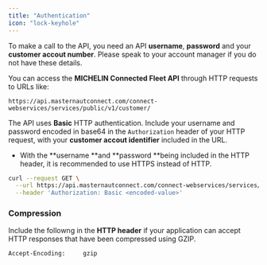 ```yaml
---
title: "Authentication"
icon: "lock-keyhole"
---
```


To make a call to the API, you need an API **username**, **password** and your **customer accout number**.  Please speak to your account manager if you do not have these details.

You can access the **MICHELIN Connected Fleet API** through HTTP requests to URLs like:

```
https://api.masternautconnect.com/connect-webservices/services/public/v1/customer/
```

The API uses **Basic** HTTP authentication. Include your username and password encoded in base64 in the `Authorization` header of your HTTP request, with your **customer accout identifier** included in the URL.

- With the \*\*username \*\*and \*\*password \*\*being included in the HTTP header, it is recommended to use HTTPS instead of HTTP.

```bash
curl --request GET \
  --url https://api.masternautconnect.com/connect-webservices/services/public/v1/customer/{customerId}/tracking/live \
  --header 'Authorization: Basic <encoded-value>'
```

### Compression

Include the followng in the **HTTP header** if your application can accept HTTP responses that have been compressed using GZIP.

```
Accept-Encoding:     gzip
```